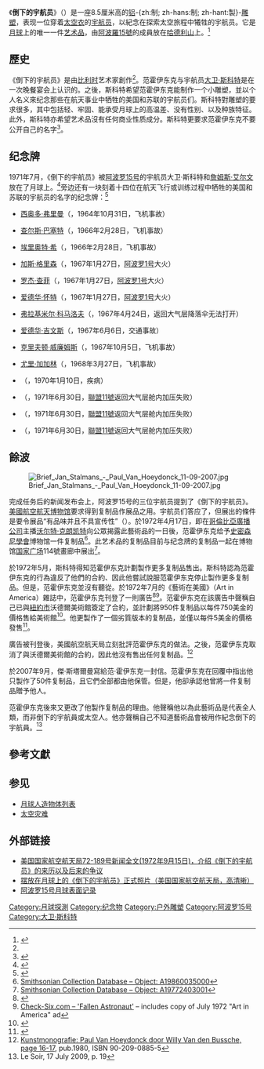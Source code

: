 {{Infobox artwork
 | image  = [[File:Fallen_Astronaut.jpg|200px]]
 | title  = 《倒下的宇航员》
 | artist = {{tsl|nl|Paul Van Hoeydonck|保羅·范霍伊東克}}
 | year   = {{Start date|1971}}
 | type   = [[铝|铝]]-{zh:制; zh-hans:制; zh-hant:製}-[[雕塑|雕塑]]
 | height_metric = 8.5
 | city   = [[月球|月球]][[哈德利山_(月球)|哈德利山]]
 | museum = 
}}
《'''倒下的宇航员'''》（{{lang en|'''Fallen Astronaut'''}}）是一座8.5厘米高的[[铝|铝]]-{zh:制; zh-hans:制; zh-hant:製}-[[雕塑|雕塑]]，表现一位穿着[[太空衣|太空衣]]的[[宇航员|宇航员]]，以紀念在探索太空旅程中犧牲的宇航员。它是[[月球|月球]]上的唯一一件[[艺术品|艺术品]]，由[[阿波羅15號|阿波羅15號]]的成員放在[[哈德利山_(月球)|哈德利山]]上。<ref name="museum">{{Cite web |url=http://airandspace.si.edu/collections/artifact.cfm?id=A19860035000 |title=Sculpture, Fallen Astronaut - National Air and Space Museum |accessdate=2013-09-17 |archive-date=2016-04-05 |archive-url=https://web.archive.org/web/20160405050937/http://airandspace.si.edu/collections/artifact.cfm?id=A19860035000 |dead-url=no }}</ref>

==歷史==
《倒下的宇航员》是由[[比利时|比利时]]艺术家{{tsl|nl|Paul Van Hoeydonck|保羅·范霍伊東克}}創作<ref name="museum"/>。范霍伊东克与宇航员[[大卫·斯科特|大卫·斯科特]]是在一次晚餐宴会上认识的。之後，斯科特希望范霍伊东克能制作一个小雕塑，並以个人名义來纪念那些在航天事业中牺牲的美国和苏联的宇航员们。斯科特對雕塑的要求很多，其中包括轻、牢固、能承受月球上的高温差、没有性别、以及种族特征。此外，斯科特亦希望艺术品沒有任何商业性质成分。斯科特更要求范霍伊东克不要公开自己的名字<ref>{{Cite web |url=http://blogs.smithsonianmag.com/smartnews/2013/01/there-is-a-sculpture-on-the-moon-commemorating-fallen-astronauts/ |title=There Is a Sculpture on the Moon Commemorating Fallen Astronauts |accessdate=2013-09-17 |archive-date=2013-06-19 |archive-url=https://web.archive.org/web/20130619065709/http://blogs.smithsonianmag.com/smartnews/2013/01/there-is-a-sculpture-on-the-moon-commemorating-fallen-astronauts |dead-url=no }}</ref>。

==纪念牌==
1971年7月，《倒下的宇航员》被[[阿波罗15号|阿波罗15号]]的宇航员大卫·斯科特和[[詹姆斯·艾尔文|詹姆斯·艾尔文]]放在了月球上。<ref>{{Cite web |url=http://www.check-six.com/lib/Fallen_Astros.htm |title=Fallen Astronauts - Check-Six |accessdate=2013-09-17 |archive-date=2012-01-23 |archive-url=https://www.webcitation.org/64uIbLYeV?url=http://www.check-six.com/lib/Fallen_Astros.htm |dead-url=no }}</ref>旁边还有一块刻着十四位在航天飞行或训练过程中牺牲的美国和苏联的宇航员的名字的纪念牌：<ref>{{cite web |url=http://images.jsc.nasa.gov/luceneweb/caption_direct.jsp?photoId=AS15-88-11894 |title=images.jsc.nasa.gov |publisher=images.jsc.nasa.gov |date=1971-08-01 |accessdate=2013-04-29 |deadurl=yes |archiveurl=https://web.archive.org/web/20130217201311/http://images.jsc.nasa.gov/luceneweb/caption_direct.jsp?photoId=AS15-88-11894 |archivedate=2013-02-17 }}</ref>

* {{flagicon|United States}}[[西奥多·弗里曼|西奥多·弗里曼]]（{{lang|en|Theodore Freeman}}，1964年10月31日，飞机事故）
* {{flagicon|United States}}[[查尔斯·巴塞特|查尔斯·巴塞特]]（{{lang|en|Charles Bassett}}，1966年2月28日，飞机事故）
* {{flagicon|United States}}[[埃里奥特·希|埃里奥特·希]]（{{lang|en|Elliott See}}，1966年2月28日，飞机事故）
* {{flagicon|United States}}[[加斯·格里森|加斯·格里森]]（{{lang|en|Gus Grissom}}，1967年1月27日，[[阿波罗1号|阿波罗1号]]大火）
* {{flagicon|United States}}[[罗杰·查菲|罗杰·查菲]]（{{lang|en|Roger Chaffee}}，1967年1月27日，[[阿波罗1号|阿波罗1号]]大火）
* {{flagicon|United States}}[[爱德华·怀特|爱德华·怀特]]（{{lang|en|Edward White}}，1967年1月27日，[[阿波罗1号|阿波罗1号]]大火）
* {{flagicon|Soviet Union}}[[弗拉基米尔·科马洛夫|弗拉基米尔·科马洛夫]]（{{lang|en|Vladimir Komarov}}，1967年4月24日，返回大气层降落伞无法打开）
* {{flagicon|United States}}[[爱德华·吉文斯|爱德华·吉文斯]]（{{lang|en|Edward Givens}}，1967年6月6日，交通事故）
* {{flagicon|United States}}[[克里夫顿·威廉姆斯|克里夫顿·威廉姆斯]]（{{lang|en|Clifton Williams}}，1967年10月5日，飞机事故）
* {{flagicon|Soviet Union}}[[尤里·加加林|尤里·加加林]]（{{lang|ru|Юрий Гагарин}}，1968年3月27日，飞机事故）
* {{flagicon|Soviet Union}}{{tsl|ru|Беляев, Павел Иванович||帕维尔·贝利亚耶夫}}（{{lang|ru|Павел Беляев}}，1970年1月10日，疾病）
* {{flagicon|Soviet Union}}{{tsl|ru|Добровольский, Георгий Тимофеевич||格奥尔基·多布罗沃斯基}}（{{lang|ru|Георгий Добровольский}}，1971年6月30日，[[聯盟11號|聯盟11號]]返回大气层舱内加压失败）
* {{flagicon|Soviet Union}}{{tsl|ru|Пацаев, Виктор Иванович||维克多·帕查耶夫}}（{{lang|ru|Виктор Пацаев}}，1971年6月30日，[[聯盟11號|聯盟11號]]返回大气层舱内加压失败）
* {{flagicon|Soviet Union}}{{tsl|ru|Волков, Владислав Николаевич||弗拉基斯拉夫·沃尔科夫}}（{{lang|ru|Владислав Волков}}，1971年6月30日，[[聯盟11號|聯盟11號]]返回大气层舱内加压失败）

==餘波==
[[File:Brief_Jan_Stalmans_-_Paul_Van_Hoeydonck_11-09-2007.jpg|thumb]]

完成任务后的新闻发布会上，阿波罗15号的三位宇航员提到了《倒下的宇航员》。[[美國航空航天博物馆|美國航空航天博物馆]]要求得到复制品作展品之用。宇航员们答应了，但展出的條件是要令展品“有品味并且不具宣传性”（{{lang|en|with good taste and without publicity}}）。於1972年4月17日，即在[[哥倫比亞廣播公司|哥倫比亞廣播公司]]主播[[沃尔特·克朗凯特|沃尔特·克朗凯特]]向公眾揭露此藝術品的一日後，范霍伊东克给予[[史密森尼學會|史密森尼學會]]博物馆一件复制品<ref>[http://collections.nasm.si.edu/code/emuseum.asp?profile=objects&newstyle=single&quicksearch=A19860035000 Smithsonian Collection Database – Object: A19860035000]</ref>。此艺术品的复制品目前与纪念牌的复制品一起在博物馆[[国家广场|国家广场]]114號畫廊中展出<ref>[http://collections.nasm.si.edu/code/emuseum.asp?profile=objects&newstyle=single&quicksearch=A19772403001 Smithsonian Collection Database – Object: A19772403001]</ref>。

於1972年5月，斯科特得知范霍伊东克計劃製作更多复制品售出。斯科特認為范霍伊东克的行為違反了他們的合約、因此他嘗試說服范霍伊东克停止製作更多复制品。但是，范霍伊东克並沒有聽從。於1972年7月的《藝術在美國》（Art in America）雜誌中，范霍伊东克刊登了一則廣告<ref>{{Citation
  | last = Associated Press
  | first = 
  | author-link = 
  | last2 = 
  | first2 = 
  | author2-link = 
  | title = Commercialism Taints Another Apollo Memento
  | newspaper = Modesto Bee
  | page = page 7
  | year =
  | date =21 July 1972
  | url = http://www.newspaperarchive.com/PdfViewerTags.aspx?img=46769994&firstvisit=true&src=search&currentResult=1}}</ref><ref>[http://www.check-six.com/lib/Fallen_Astros.htm Check-Six.com – 'Fallen Astronaut'] {{WebCite|url=https://www.webcitation.org/64uIbLYeV?url=http://www.check-six.com/lib/Fallen_Astros.htm |date=20120123132227 |dateformat=iso }} – includes copy of July 1972 "Art in America" ad</ref>。范霍伊东克在該廣告中聲稱自己已與[[紐約市|紐約市]]沃德爾美術館簽定了合約，並計劃將950件复制品以每件750美金的價格售給美術館<ref>{{cite web |url=http://www.collectspace.com/resources/flown_a15_articlescarried.html |title=NASA News Release 72-189 |publisher=Collectspace.com |date= |accessdate=2013-04-29 |archive-date=2012-01-23 |archive-url=https://www.webcitation.org/64uIZPYpy?url=http://www.collectspace.com/resources/flown_a15_articlescarried.html |dead-url=no }}</ref>。他更製作了一個劣質版本的复制品，並僅以每件5美金的價格發售<ref>{{Citation
  | last = Wieck
  | first = Paul
  | author-link = 
  | last2 = 
  | first2 = 
  | author2-link = 
  | title = Anderson Will Probe Unauthorized Sales
  | newspaper = Albuquerque Journal
  | page = page 16
  | year =
  | date = 25 July 1972
  | url = http://www.newspaperarchive.com/PdfViewerTags.aspx?img=61583928&firstvisit=true&src=search&currentResult=1}}</ref>。

廣告被刊登後，美國航空航天局立刻批評范霍伊东克的做法。之後，范霍伊东克取消了與沃德爾美術館的合約，因此他沒有售出任何复制品。<ref>[[c:Image:Brief_Jan_Stalmans_-_Paul_Van_Hoeydonck_11-09-2007.jpg#Other_relevant_source|Kunstmonografie: Paul Van Hoeydonck door Willy Van den Bussche, page 16-17]], pub.1980, ISBN 90-209-0885-5</ref>

於2007年9月，傑·斯塔爾曼寫給范·霍伊东克一封信。范霍伊东克在回覆中指出他只製作了50件复制品，且它們全部都由他保管。但是，他卻承認他曾將一件复制品贈予他人。

范霍伊东克後來又更改了他製作复制品的理由。他聲稱他以為此藝術品是代表全人類，而非倒下的宇航員或太空人。他亦聲稱自己不知道藝術品會被用作紀念倒下的宇航員。<ref>Le Soir, 17 July 2009, p. 19</ref>

==參考文獻==
{{reflist|2}}

== 参见 ==
* [[月球人造物体列表|月球人造物体列表]]
* [[太空灾难|太空灾难]]

== 外部链接 ==
* [http://www.collectspace.com/resources/flown_a15_articlescarried.html 美国国家航空航天局72-189号新闻全文(1972年9月15日)，介绍《倒下的宇航员》的来历以及后来的争议]{{WebCite|url=https://www.webcitation.org/64uIZPYpy?url=http://www.collectspace.com/resources/flown_a15_articlescarried.html |date=20120123132158 |dateformat= }}
* [http://www.hq.nasa.gov/office/pao/History/alsj/a15/AS15-88-11894.jpg 摆放在月球上的《倒下的宇航员》正式照片（美国国家航空航天局，高清晰）] {{Wayback|url=http://www.hq.nasa.gov/office/pao/History/alsj/a15/AS15-88-11894.jpg |date=20201127013552 }}
* [http://www.hq.nasa.gov/alsj/a15/a15.clsout3.html 阿波罗15号月球表面记录] {{Wayback|url=http://www.hq.nasa.gov/alsj/a15/a15.clsout3.html |date=20190721181824 }}
{{美国航空航天局太空计划}}
[[Category:月球探測|Category:月球探測]]
[[Category:纪念物|Category:纪念物]]
[[Category:户外雕塑|Category:户外雕塑]]
[[Category:阿波罗15号|Category:阿波罗15号]]
[[Category:大卫·斯科特|Category:大卫·斯科特]]